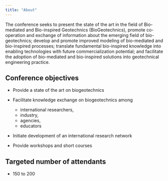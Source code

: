 ```yaml
---
title: "About"
---
```


The conference seeks to present the state of the art in the field of Bio-mediated and Bio-inspired Geotechnics (BioGeotechnics), promote co-operation and exchange of information about the emerging field of bio-geotechnics; develop and promote improved modeling of bio-mediated and bio-inspired processes; translate fundamental bio-inspired knowledge into enabling technologies with future commercialization potential; and facilitate the adoption of bio-mediated and bio-inspired solutions into geotechnical engineering practice.

## Conference objectives

* Provide a state of the art on biogeotechnics 

* Facilitate knowledge exchange on biogeotechnics among 
  * international researchers, 
  * industry, 
  * agencies, 
  * educators

* Initiate development of an international research network

* Provide workshops and short courses

## Targeted number of attendants

* 150 to 200
